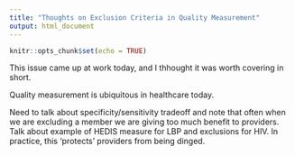 ```yaml
---
title: "Thoughts on Exclusion Criteria in Quality Measurement"
output: html_document
---
```


```r
knitr::opts_chunk$set(echo = TRUE)
```

This issue came up at work today, and I thhought it was worth covering in short. 

Quality measurement is ubiquitous in healthcare today. 

Need to talk about specificity/sensitivity tradeoff and note that often when we are excluding a member we are giving too much benefit to providers. Talk about example of HEDIS measure for LBP and exclusions for HIV. In practice, this 'protects' providers from being dinged. 